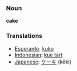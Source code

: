=== Noun ===

'''cake'''

=== Translations ===
*[[Esperanto]]: [[kuko]]
*[[Indonesian]]: [[kue tart]]
*[[Japanese]]: [[ケーキ]] (kēki)